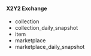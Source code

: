 #### X2Y2 Exchange

- collection
- collection_daily_snapshot
- item
- marketplace
- marketplace_daily_snapshot
